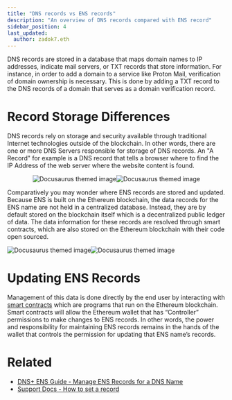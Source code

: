 ```yaml
---
title: "DNS records vs ENS records"
description: "An overview of DNS records compared with ENS record"
sidebar_position: 4
last_updated:
  author: zadok7.eth
---
```


DNS records are stored in a database that maps domain names to IP addresses, indicate mail servers, or TXT records that store information. For instance, in order to add a domain to a service like Proton Mail, verification of domain ownership is necessary. This is done by adding a TXT record to the DNS records of a domain that serves as a domain verification record.

<div align="center">
  <BrowserWindow img="/img/dnstoens/image1-txt-record.png" bg="#ffffff"/>
</div>

# Record Storage Differences

DNS records rely on storage and security available through traditional Internet technologies outside of the blockchain. In other words, there are one or more DNS Servers responsible for storage of DNS records. An "A Record" for example is a DNS record that tells a browser where to find the IP Address of the web server where the website content is found.

<div align="center">

![Docusaurus themed image](/img/dnstoens/light-dns-record-storage.png#gh-light-mode-only)![Docusaurus themed image](/img/dnstoens/dns-record-storage.png#gh-dark-mode-only)

</div>

Comparatively you may wonder where ENS records are stored and updated. Because ENS is built on the Ethereum blockchain, the data records for the ENS name are not held in a centralized database. Instead, they are by default stored on the blockchain itself which is a decentralized public ledger of data. The data information for these records are resolved through smart contracts, which are also stored on the Ethereum blockchain with their code open sourced.

<div style={{width:'800px',margin:'auto'}}>

![Docusaurus themed image](/img/dnstoens/light-ens-record-storage.png#gh-light-mode-only)![Docusaurus themed image](/img/dnstoens/ens-record-storage.png#gh-dark-mode-only)

</div>

# Updating ENS Records

Management of this data is done directly by the end user by interacting with [smart contracts](https://ethereum.org/en/developers/docs/smart-contracts/) which are programs that run on the Ethereum blockchain. Smart contracts will allow the Ethereum wallet that has “Controller” permissions to make changes to ENS records. In other words, the power and responsibility for maintaining ENS records remains in the hands of the wallet that controls the permission for updating that ENS name’s records.

# Related

* [DNS+ ENS Guide - Manage ENS Records for a DNS Name](/dnstoens/importguide/manage-dns-ens-records)
* [Support Docs - How to set a record](https://support.ens.domains/docs/howto/set-record)
